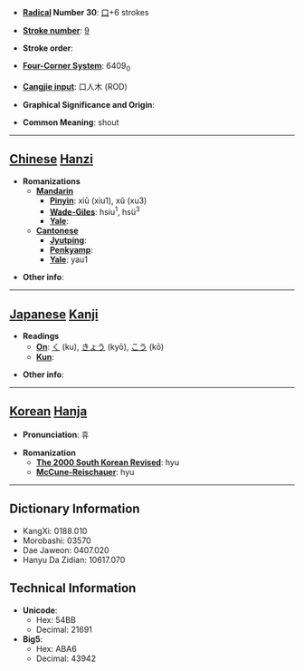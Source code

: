 * '''[[Wiktionary:Chinese radical index| Radical]] Number 30''': [[Wiktionary:Chinese radical index 口|口]]+6 strokes

* '''[[Wiktionary:Chinese total strokes index|Stroke number]]''': [[Wiktionary:Chinese total strokes index 9|9]]

* '''Stroke order''': 

* '''[[Wiktionary:Chinese four corner index|Four-Corner System]]''': 6409<sub>0</sub>

* '''[[Wiktionary:Chinese Cangjie index|Cangjie input]]''': 口人木 (ROD)

* '''Graphical Significance and Origin''': 

* '''Common Meaning''': shout

----

== [[Chinese]] [[Hanzi]] ==

* '''Romanizations'''
** '''[[Mandarin]]'''
*** '''[[Pinyin]]''': xiū (xiu1), xǔ (xu3)
*** '''[[Wade-Giles]]''': hsiu<sup>1</sup>, hsü<sup>3</sup>
*** '''[[Yale]]''': 
** '''[[Cantonese]]'''
*** '''[[Jyutping]]''':
*** '''[[Penkyamp]]''': 
*** '''[[Yale]]''': yau1

* '''Other info''': 

----

== [[Japanese]] [[Kanji]] ==

* '''Readings'''
** '''[[On]]''': [[く]] (ku), [[きょう]] (kyō), [[こう]] (kō)
** '''[[Kun]]''': 

* '''Other info''':  

----

== [[Korean]] [[Hanja]] ==

* '''Pronunciation''': 휴

* '''Romanization'''
** '''[[The 2000 South Korean Revised Romanization|The 2000 South Korean Revised]]''': hyu
** '''[[McCune-Reischauer]]''': hyu

----

== Dictionary Information ==

* KangXi: 0188.010
* Morobashi: 03570
* Dae Jaweon: 0407.020
* Hanyu Da Zidian: 10617.070

== Technical Information ==

* '''Unicode''':
** Hex: 54BB
** Decimal: 21691
* '''Big5''':
** Hex: ABA6
** Decimal: 43942